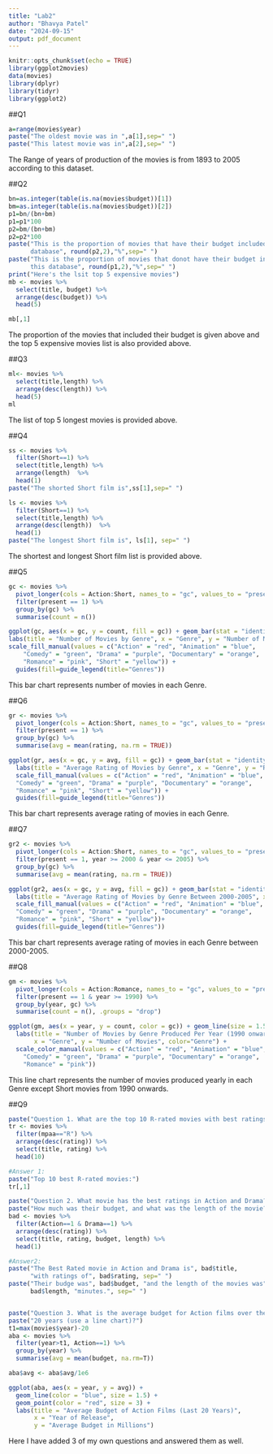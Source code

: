 ```yaml
---
title: "Lab2"
author: "Bhavya Patel"
date: "2024-09-15"
output: pdf_document
---
```


```r
knitr::opts_chunk$set(echo = TRUE)
library(ggplot2movies) 
data(movies)
library(dplyr)
library(tidyr)
library(ggplot2) 
```


##Q1
```r
a=range(movies$year)
paste("The oldest movie was in ",a[1],sep=" ")
paste("This latest movie was in",a[2],sep=" ")
```

The Range of years of production of the movies is from 1893 to 2005 according to
this dataset.

##Q2
```r
bn=as.integer(table(is.na(movies$budget))[1])
bm=as.integer(table(is.na(movies$budget))[2])
p1=bn/(bn+bm)
p1=p1*100
p2=bm/(bn+bm)
p2=p2*100
paste("This is the proportion of movies that have their budget included in this 
      database", round(p2,2),"%",sep=" ")
paste("This is the proportion of movies that donot have their budget included in 
      this database", round(p1,2),"%",sep=" ")
print("Here's the lsit top 5 expensive movies")
mb <- movies %>% 
  select(title, budget) %>% 
  arrange(desc(budget)) %>% 
  head(5)

mb[,1]
```

The proportion of the movies that included their budget is given above and the 
top 5 expensive movies list is also provided above.

##Q3
```r
ml<- movies %>%
  select(title,length) %>%
  arrange(desc(length)) %>%
  head(5)
ml

```

The list of top 5 longest movies is provided above.

##Q4
```r
ss <- movies %>%
  filter(Short==1) %>%
  select(title,length) %>%
  arrange(length)  %>%
  head(1)
paste("The shorted Short film is",ss[1],sep=" ")

ls <- movies %>%
  filter(Short==1) %>%
  select(title,length) %>%
  arrange(desc(length))  %>%
  head(1)
paste("The longest Short film is", ls[1], sep=" ")

```

The shortest and longest Short film list is provided above.

##Q5
```r
gc <- movies %>%
  pivot_longer(cols = Action:Short, names_to = "gc", values_to = "present") %>%
  filter(present == 1) %>%   
  group_by(gc) %>%
  summarise(count = n())

ggplot(gc, aes(x = gc, y = count, fill = gc)) + geom_bar(stat = "identity") +
labs(title = "Number of Movies by Genre", x = "Genre", y = "Number of Movies") +
scale_fill_manual(values = c("Action" = "red", "Animation" = "blue", 
    "Comedy" = "green", "Drama" = "purple", "Documentary" = "orange", 
    "Romance" = "pink", "Short" = "yellow")) + 
  guides(fill=guide_legend(title="Genres"))
```

This bar chart represents number of movies in each Genre.

##Q6
```r
gr <- movies %>%
  pivot_longer(cols = Action:Short, names_to = "gc", values_to = "present") %>%
  filter(present == 1) %>%   
  group_by(gc) %>%
  summarise(avg = mean(rating, na.rm = TRUE))

ggplot(gr, aes(x = gc, y = avg, fill = gc)) + geom_bar(stat = "identity") +
  labs(title = "Average Rating of Movies by Genre", x = "Genre", y = "Ratings")+
  scale_fill_manual(values = c("Action" = "red", "Animation" = "blue", 
  "Comedy" = "green", "Drama" = "purple", "Documentary" = "orange", 
  "Romance" = "pink", "Short" = "yellow")) + 
  guides(fill=guide_legend(title="Genres"))
```

This bar chart represents average rating of movies in each Genre.

##Q7
```r
gr2 <- movies %>%
  pivot_longer(cols = Action:Short, names_to = "gc", values_to = "present") %>%
  filter(present == 1, year >= 2000 & year <= 2005) %>%   
  group_by(gc) %>%
  summarise(avg = mean(rating, na.rm = TRUE))

ggplot(gr2, aes(x = gc, y = avg, fill = gc)) + geom_bar(stat = "identity") +
  labs(title = "Average Rating of Movies by Genre Between 2000-2005", x = "Genre", y = "Ratings") +
  scale_fill_manual(values = c("Action" = "red", "Animation" = "blue", 
  "Comedy" = "green", "Drama" = "purple", "Documentary" = "orange", 
  "Romance" = "pink", "Short" = "yellow"))+ 
  guides(fill=guide_legend(title="Genres"))

```

This bar chart represents average rating of movies in each Genre between 
2000-2005.

##Q8
```r
gm <- movies %>%
  pivot_longer(cols = Action:Romance, names_to = "gc", values_to = "present") %>%  
  filter(present == 1 & year >= 1990) %>%
  group_by(year, gc) %>%
  summarise(count = n(), .groups = "drop") 

ggplot(gm, aes(x = year, y = count, color = gc)) + geom_line(size = 1.5) +
  labs(title = "Number of Movies by Genre Produced Per Year (1990 onwards)", 
       x = "Genre", y = "Number of Movies", color="Genre") +
  scale_color_manual(values = c("Action" = "red", "Animation" = "blue", 
    "Comedy" = "green", "Drama" = "purple", "Documentary" = "orange", 
    "Romance" = "pink"))
```

This line chart represents the number of movies produced yearly in each Genre 
except Short movies from 1990 onwards.  

##Q9
```r
paste("Question 1. What are the top 10 R-rated movies with best ratings?")
tr <- movies %>%
  filter(mpaa=="R") %>%
  arrange(desc(rating)) %>%
  select(title, rating) %>%
  head(10)

#Answer 1:
paste("Top 10 best R-rated movies:")
tr[,1]

paste("Question 2. What movie has the best ratings in Action and Drama?") 
paste("How much was their budget, and what was the length of the movie?")
bad <- movies %>%
  filter(Action==1 & Drama==1) %>%
  arrange(desc(rating)) %>%
  select(title, rating, budget, length) %>%
  head(1)

#Answer2:
paste("The Best Rated movie in Action and Drama is", bad$title, 
      "with ratings of", bad$rating, sep=" ")
paste("Their budge was", bad$budget, "and the length of the movies was", 
      bad$length, "minutes.", sep=" ")


paste("Question 3. What is the average budget for Action films over the past") 
paste("20 years (use a line chart)?")
t1=max(movies$year)-20
aba <- movies %>%
  filter(year>t1, Action==1) %>%
  group_by(year) %>%
  summarise(avg = mean(budget, na.rm=T))

aba$avg <- aba$avg/1e6

ggplot(aba, aes(x = year, y = avg)) +
  geom_line(color = "blue", size = 1.5) +
  geom_point(color = "red", size = 3) +
  labs(title = "Average Budget of Action Films (Last 20 Years)",
       x = "Year of Release",
       y = "Average Budget in Millions")

```

Here I have added 3 of my own questions and answered them as well.